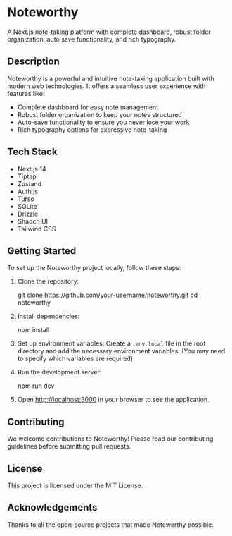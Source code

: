 

<SectionProvider>
<VideoDemo href={metadata.video_demo_url} />
  <h1 className="text-5xl font-bold mt-8">Noteworthy</h1>

A Next.js note-taking platform with complete dashboard, robust folder organization, auto save functionality, and rich typography.

## Description

Noteworthy is a powerful and intuitive note-taking application built with modern web technologies. It offers a seamless user experience with features like:

- Complete dashboard for easy note management
- Robust folder organization to keep your notes structured
- Auto-save functionality to ensure you never lose your work
- Rich typography options for expressive note-taking

## Tech Stack

- Next.js 14
- Tiptap
- Zustand
- Auth.js
- Turso
- SQLite
- Drizzle
- Shadcn UI
- Tailwind CSS

<Live github_url={metadata.github_url} live_url={metadata.live_url} />

## Getting Started

To set up the Noteworthy project locally, follow these steps:

1. Clone the repository:

   <CodeBlock>
     <span>git clone https://github.com/your-username/noteworthy.git</span>
     <span>cd noteworthy</span>
   </CodeBlock>

2. Install dependencies:

   <CodeBlock>
     <span>npm install</span>
   </CodeBlock>

3. Set up environment variables:
   Create a `.env.local` file in the root directory and add the necessary environment variables. (You may need to specify which variables are required)

4. Run the development server:

   <CodeBlock>
     <span>npm run dev</span>
   </CodeBlock>

5. Open [http://localhost:3000](http://localhost:3000) in your browser to see the application.

## Contributing

We welcome contributions to Noteworthy! Please read our contributing guidelines before submitting pull requests.

## License

This project is licensed under the MIT License.

## Acknowledgements

Thanks to all the open-source projects that made Noteworthy possible.

</SectionProvider>
